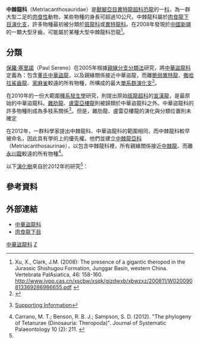 {{Automatic taxobox
| taxon = Metriacanthosauridae
| authority = [[葛瑞格利·保羅|Paul]], 1988
| status = fossil
| fossil_range = {{fossilrange|175.6|135}}
| image = Sinraptor hepingensis.jpg
| image_caption = [[中華盜龍|和平中華盜龍]]
| subdivision_ranks = [[屬|屬]]
| subdivision =
* †[[永川龍屬|永川龍屬]] ''Yangchuanosaurus''
* †[[宣漢龍屬|宣漢龍屬]] ''Xuanhanosaurus''
*'''中棘龍亞科 Metriacanthosaurinae'''
** †[[中棘龍屬|中棘龍屬]] ''Metriacanthosaurus''
** †[[時代龍屬|時代龍屬]] ''Shidaisaurus''
** †[[暹羅暴龍屬|暹羅暴龍屬]] ''Siamotyrannus''
** †[[中華盜龍屬|中華盜龍屬]] ''Sinraptor''
| synonyms =  
'''中華盜龍科 Sinraptoridae''' <br><small>[[菲力·柯爾|Currie]] & [[趙喜進|Zhao]], 1993</small>  
}}

'''中棘龍科'''（Metriacanthosauridae）是[[獸腳亞目|獸腳亞目]][[異特龍超科|異特龍超科]][[恐龍|恐龍]]的一[[科|科]]，為一群大型二足的[[肉食性|肉食性]]動物，某些物種的身長可超過10公尺。中棘龍科屬於[[肉食龍下目|肉食龍下目]][[演化支|演化支]]，許多物種最初被分類於[[斑龍科|斑龍科]]或[[異特龍科|異特龍科]]。在2008年發現於[[中國|中國]][[新疆|新疆]]的一顆大型牙齒，可能屬於某種大型中棘龍科恐龍<ref>Xu, X., Clark, J.M. (2008): The presence of a gigantic theropod in the Jurassic Shishugou Formation, Junggar Basin, western China. Vertebrata PalAsiatica, 46: 158-160. http://www.ivpp.cas.cn/xscbw/xsqk/gjzdwxb/xbwzxz/200811/W020090813369286986655.pdf {{Wayback|url=http://www.ivpp.cas.cn/xscbw/xsqk/gjzdwxb/xbwzxz/200811/W020090813369286986655.pdf |date=20160303191350 }}</ref>。

==分類==
[[保羅·塞里諾|保羅·塞里諾]]（Paul Sereno）在2005年根據[[親緣分支分類法|親緣分支分類法]]研究，將[[中華盜龍科|中華盜龍科]]定義為：包含[[中華盜龍|董氏中華盜龍]]，以及親緣關係接近中華盜龍，而離[[異特龍|脆弱異特龍]]、[[鯊齒龍|撒哈拉鯊齒龍]]、[[家麻雀|家麻雀]]較遠的所有物種，所構成的最大[[單系群|單系群]][[演化支|演化支]]<ref>{{cite web|last=Sereno|first=Paul|title=Sinraptoridae|url=http://www.taxonsearch.org/dev/taxon_edit.php?Action=View&tax_id=290|work=Taxon Search|accessdate=12 December 2010|deadurl=yes|archiveurl=https://web.archive.org/web/20110717123642/http://www.taxonsearch.org/dev/taxon_edit.php?Action=View&tax_id=290|archivedate=2011年7月17日}}</ref>。

在2010年的一份大範圍[[種系發生學|種系發生學]]研究，則提出原始[[斑龍超科|斑龍超科]]的[[宣漢龍|宣漢龍]]，是最原始的中華盜龍科。[[雜肋龍|雜肋龍]]、[[盧雷亞樓龍|盧雷亞樓龍]]則被歸類於中華盜龍科之外。中華盜龍科的許多物種則成為多枝系關係<ref name="bensonetal2010">{{Cite journal | author = Benson, R.B.J., Carrano, M.T and Brusatte, S.L. | year = 2010 | title = A new clade of archaic large-bodied predatory dinosaurs (Theropoda: Allosauroidea) that survived to the latest Mesozoic | url = | journal = Naturwissenschaften | volume = 97 | issue = 1 | pages = 71–78 | doi = 10.1007/s00114-009-0614-x | pmid=19826771 | bibcode=2010NW.....97...71B}} [http://www.springerlink.com/content/l496325vp2x32617/MediaObjects/114_2009_614_MOESM1_ESM.pdf Supporting Information]{{Dead link|date=2020年2月 |bot=InternetArchiveBot |fix-attempted=yes }}</ref>。但是，雜肋龍、盧雷亞樓龍的演化與分類位置則未確定

在2012年，一群科學家提出中棘龍科、中華盜龍科的範圍相同，而中棘龍科較早被命名，因此具有學術上的優先權。他們並建立[[中棘龍亞科|中棘龍亞科]]（Metriacanthosaurinae），以包含中棘龍科裡，所有親緣關係接近[[中棘龍|中棘龍]]、而離[[永川龍|永川龍]]較遠的所有物種<ref name=tetanurans2012>Carrano, M. T.; Benson, R. B. J.; Sampson, S. D. (2012). "The phylogeny of Tetanurae (Dinosauria: Theropoda)". Journal of Systematic Palaeontology 10 (2): 211. {{doi|10.1080/14772019.2011.630927}}</ref>。

以下[[演化樹|演化樹]]來自於2012年的研究<ref name=tetanurans2012/>：

{{clade| style=font-size:100%;line-height:100%
|label1=Orionides
|1={{clade
   |1=[[斑龍超科|斑龍超科]]
   |label2=[[鳥獸腳類|鳥獸腳類]]
   |2={{clade
      |label1=[[虛骨龍類|虛骨龍類]]
      |1={{clade
         |1=[[盧雷亞樓龍|盧雷亞樓龍]]
         |2=其他虛骨龍類}}
      |label2=[[異特龍超科|異特龍超科]]
      |2={{clade
         |label1=[[異特龍類|異特龍類]]
         |1={{clade
            |1=[[異特龍科|異特龍科]]
            |label2=[[鯊齒龍類|鯊齒龍類]]
            |2={{clade
               |1=[[新獵龍科|新獵龍科]]
               |2=[[鯊齒龍科|鯊齒龍科]] }} }}
         |label2='''中棘龍科'''
         |2={{clade
            |1={{clade
               |1=[[永川龍|自貢永川龍]]
               |2={{clade
                  |1=編號CV 00214標本
                  |2=[[永川龍|上游永川龍]] }} }}
            |label2=[[中棘龍亞科|中棘龍亞科]]
            |2={{clade
               |1=[[時代龍|時代龍]]
               |2={{clade
                  |1=[[中棘龍|中棘龍]]
                  |2={{clade
                     |1=[[中華盜龍|和平中華盜龍]]
                     |2={{clade
                        |1=[[中華盜龍|董氏中華盜龍]]
                        |2=[[暹羅暴龍|暹羅暴龍]] }} }} }} }} }} }} }} }} }}

==參考資料==
{{reflist}}

==外部連結==
*[https://web.archive.org/web/20110717123642/http://www.taxonsearch.org/dev/taxon_edit.php?Action=View&tax_id=290 中華盜龍科]
*[https://web.archive.org/web/20090425151708/http://www.thescelosaurus.com/carnosauria.htm 肉食龍下目]
{{獸腳亞目|A.}}
{{Taxonbar|from=Q132562}}

[[Category:中華盜龍科|]]
[[Category:1988年描述的分类群|Z]]